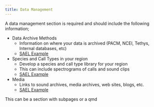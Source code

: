```yaml
---
title: Data Management
---
```


A data management section is required and should include the following information;

-   Data Archive Methods
    -   Information on where your data is archived (PACM, NCEI, Tethys, Internal databases, etc)
    -   [SAEL Example](https://sael-swfsc.github.io/SAEL-lab-manual/content/Data-Archive.html)
-   Species and Call Types in your region
    -   Develop a species and call type library for your region
    -   This can include spectrograms of calls and sound clips
    -   [SAEL Example](https://sael-swfsc.github.io/SAEL-lab-manual/content/Data-SpeciesAndCallTypes.html)
-   Media
    -   Links to sound archives, media archives, web sites, blogs, etc.
    -   [SAEL Example](https://sael-swfsc.github.io/SAEL-lab-manual/content/media.html)

This can be a section with subpages or a qmd
